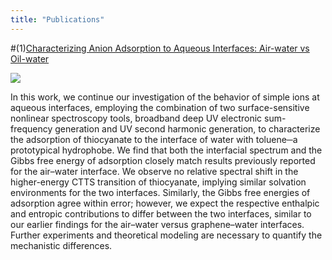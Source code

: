```yaml
---
title: "Publications"
---
```

#(1)[ Characterizing Anion Adsorption to Aqueous Interfaces: Air-water vs Oil-water](https://pubs.acs.org/doi/10.1021/acs.jpclett.1c03816)

![](Characterizing_Anion_cover.png)

 In this work, we continue our investigation of the behavior of simple ions at aqueous interfaces, employing the combination of two surface-sensitive nonlinear spectroscopy tools, broadband deep UV electronic sum-frequency generation and UV second harmonic generation, to characterize the adsorption of thiocyanate to the interface of water with toluene─a prototypical hydrophobe. We find that both the interfacial spectrum and the Gibbs free energy of adsorption closely match results previously reported for the air–water interface. We observe no relative spectral shift in the higher-energy CTTS transition of thiocyanate, implying similar solvation environments for the two interfaces. Similarly, the Gibbs free energies of adsorption agree within error; however, we expect the respective enthalpic and entropic contributions to differ between the two interfaces, similar to our earlier findings for the air–water versus graphene–water interfaces. Further experiments and theoretical modeling are necessary to quantify the mechanistic differences.